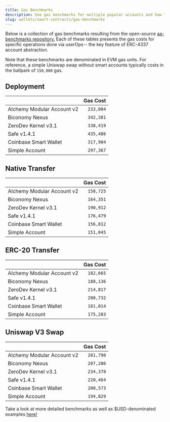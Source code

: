 ```yaml
---
title: Gas Benchmarks
description: See gas benchmarks for multiple popular accounts and how they stack up.
slug: wallets/smart-contracts/gas-benchmarks
---
```





Below is a collection of gas benchmarks resulting from the open-source [aa-benchmarks repository.](https://github.com/alchemyplatform/aa-benchmarks/blob/master/README.md) Each of these tables presents the gas costs for specific operations done via userOps-- the key feature of ERC-4337 account abstraction.

Note that these benchmarks are denominated in EVM gas units. For reference, a simple Uniswap swap without smart accounts typically costs in the ballpark of `150,000` gas.

## Deployment

|                            |  Gas Cost |
| :------------------------- | --------: |
| Alchemy Modular Account v2 | `233,004` |
| Biconomy Nexus             | `342,381` |
| ZeroDev Kernel v3.1        | `338,419` |
| Safe v1.4.1                | `435,486` |
| Coinbase Smart Wallet      | `317,904` |
| Simple Account             | `297,367` |

## Native Transfer

|                            |  Gas Cost |
| :------------------------- | --------: |
| Alchemy Modular Account v2 | `158,725` |
| Biconomy Nexus             | `164,351` |
| ZeroDev Kernel v3.1        | `190,912` |
| Safe v1.4.1                | `176,479` |
| Coinbase Smart Wallet      | `156,812` |
| Simple Account             | `151,045` |

## ERC-20 Transfer

|                            |  Gas Cost |
| :------------------------- | --------: |
| Alchemy Modular Account v2 | `182,665` |
| Biconomy Nexus             | `188,136` |
| ZeroDev Kernel v3.1        | `214,817` |
| Safe v1.4.1                | `200,732` |
| Coinbase Smart Wallet      | `181,014` |
| Simple Account             | `175,283` |

## Uniswap V3 Swap

|                            |  Gas Cost |
| :------------------------- | --------: |
| Alchemy Modular Account v2 | `201,790` |
| Biconomy Nexus             | `207,286` |
| ZeroDev Kernel v3.1        | `234,378` |
| Safe v1.4.1                | `220,464` |
| Coinbase Smart Wallet      | `200,573` |
| Simple Account             | `194,829` |

Take a look at more detailed benchmarks as well as $USD-denominated examples [here!](https://github.com/alchemyplatform/aa-benchmarks/blob/master/README.md)
